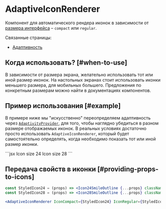 <Overview>

# AdaptiveIconRenderer

Компонент для автоматического рендера иконок в зависимости от [размера интерфейса](/overview/adaptivity#sizes) – `compact` или `regular`.

Связанные страницы:

- [Адаптивность](/overview/adaptivity)

</Overview>

## Когда использовать? [#when-to-use]

В зависимости от размера экрана, желательно использовать тот или иной размер иконок. На настольных экранах стоит использовать иконки
меньшего размера, для мобильных большего. Предложения по конкретным размерам можно найти в документациях компонентов.

## Пример использования [#example]

В примере ниже мы "искусственно" переопределяем адаптивность через [`AdaptivityProvider`](/components/adaptivity-provider),
для того, чтобы наглядно убедиться в разном размере отображаемых иконок.
В реальных условиях достаточно просто использовать `AdaptiveIconRenderer`, который будет самостоятельно
определять, когда необходимо показать тот или иной размер иконки.

<Playground direction="column">
  ```jsx
  <AdaptivityProvider sizeY="compact">
    <Text>Icon size 24</Text>
    <AdaptiveIconRenderer IconCompact={Icon24SmileOutline} IconRegular={Icon28SmileOutline} />
  </AdaptivityProvider>
  <AdaptivityProvider sizeY="regular">
    <Text>Icon size 28</Text>
    <AdaptiveIconRenderer IconCompact={Icon24SmileOutline} IconRegular={Icon28SmileOutline} />
  </AdaptivityProvider>
  ```
</Playground>

## Передача свойств в иконки [#providing-props-to-icons]

```jsx
const StyledIcon24 = (props) => <Icon24SmileOutline {...props} className="my-class-24" />;
const StyledIcon28 = (props) => <Icon28SmileOutline {...props} className="my-class-28" />;

<AdaptiveIconRenderer IconCompact={StyledIcon24} IconRegular={StyledIcon28} />;
```
